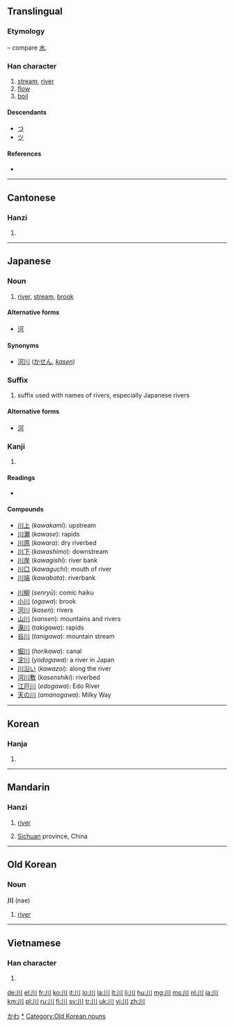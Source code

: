 {{also|州|巛}}
==Translingual==
{{stroke order|type=animate}}
===Etymology===
{{liushu|p}} – compare [[水]].

{{Han etyl}}

===Han character===
{{Han char|rn=47|rad=巛|as=00|sn=3|four=2200<sub>0</sub>|canj=中中中 (LLL)}}

# [[stream]], [[river]]
# [[flow]]
# [[boil]]

====Descendants====
* [[つ]]
* [[ツ]]

====References====
* {{Han ref|kx=0323.230|dkj=08673|dj=0624.070|hdz=10032.020|uh=5DDD|ud=24029|bh=A474|bd=42100}}

----

==Cantonese==

===Hanzi===
{{yue-hanzi|jyut=[[cyun1]]|y=[[chyun1]]}}

# {{defn|Cantonese|sort=巛00}}

----

==Japanese==

===Noun===
{{ja-noun|k|hira=かわ|rom=kawa}}

# [[river]], [[stream]], [[brook]]

====Alternative forms====
* [[河]]

====Synonyms====
* [[河川]] ([[かせん]], ''[[kasen]]'')

===Suffix===
{{ja-pos|k|suffix|hira=かわ|rom=kawa}}

{{ja-pos|k|suffix|hira=がわ|rom=gawa}}

# suffix used with names of rivers, especially Japanese rivers

====Alternative forms====
* [[河]]

===Kanji===
{{ja-kanji|grade=1|rs=巛00}}

# {{defn|Japanese|sort=巛00}}

====Readings====
* {{ja-readings|on=[[せん]] (''sen'')|kun=[[かわ]] (''kawa'')|nanori=[[か]] (''ka''), [[こ]] (''ko''), [[さわ]] (''sawa'')}}

====Compounds====
{{top3}}
* [[川上]] (''kawakami''): upstream
* [[川瀬]] (''kawase''): rapids
* [[川原]] (''kawara''): dry riverbed
* [[川下]] (''kawashimo''): downstream
* [[川岸]] (''kawagishi''): river bank
* [[川口]] (''kawaguchi''): mouth of river
* [[川端]] (''kawabata''): riverbank
{{mid3}}
* [[川柳]] (''senryū''): comic haiku
* [[小川]] (''ogawa''): brook
* [[河川]] (''kasen''): rivers
* [[山川]] (''sansen''): mountains and rivers
* [[滝川]] (''takigawa''): rapids
* [[谷川]] (''tanigawa''): mountain stream
{{mid3}}
* [[堀川]] (''horikawa''): canal
* [[淀川]] (''yodogawa''): a river in Japan
* [[川沿い]] (''kawazoi''): along the river
* [[河川敷]] (''kasenshiki''): riverbed
* [[江戸川]] (''edogawa''): Edo River
* [[天の川]] (''amanogawa''): Milky Way
{{bottom}}

[[Category:1000 Japanese basic words|かわ]]
[[Category:ja:Rivers|*]]

----

==Korean==

===Hanja===
{{ko-hanja|hangeul=천|eumhun=내|rv=cheon|mr=ch'ŏn}}

# {{defn|Korean|sort=巛00}}

----

==Mandarin==

===Hanzi===
{{cmn-hanzi|pin=[[chuān]] ([[chuan1]]), [[wú]] ([[wu2]])|wg=ch'uan<sup>1</sup>, wu<sup>2</sup>}}

# [[river]]
# {{context|abbreviation}} [[Sichuan]] province, China

----

==Old Korean==

===Noun===
'''川''' (nae)

# {{Goguryeo}} [[river]]

[[Category:Old Korean nouns]]

----

==Vietnamese==

===Han character===
{{vi-hantu|[[xuyên]], [[xiên]]|rs=巛00}}

# {{defn|Vietnamese|sort=巛00}}

[[de:川]]
[[el:川]]
[[fr:川]]
[[ko:川]]
[[it:川]]
[[lo:川]]
[[la:川]]
[[lt:川]]
[[li:川]]
[[hu:川]]
[[mg:川]]
[[ms:川]]
[[nl:川]]
[[ja:川]]
[[km:川]]
[[pl:川]]
[[ru:川]]
[[fi:川]]
[[sv:川]]
[[tr:川]]
[[uk:川]]
[[vi:川]]
[[zh:川]]